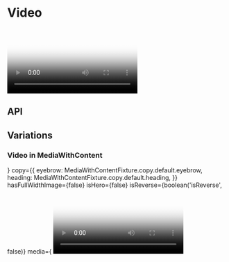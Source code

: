 
<Meta title="Components/Video" component={Video} decorators={[withKnobs]} />

# Video

<Preview>
  <Story name="Base component">
    <Video
      hasAllowAudio={boolean('hasAllowAudio', false)}
      hasAutoplay={boolean('hasAutoplay', false)}
      hasLoop={boolean('hasLoop', false)}
      hasPlayInFullScreen={boolean('hasPlayInFullScreen', false)}
      isFullWidth={boolean('isFullWidth', true)}
      large={text(
        'large',
        'https://player.vimeo.com/external/225136214.hd.mp4?s=a01cd8b47f35767394e48dc01af10510ef8ff4dd&profile_id=174',
      )}
      medium={text(
        'large',
        'https://player.vimeo.com/external/225136214.hd.mp4?s=a01cd8b47f35767394e48dc01af10510ef8ff4dd&profile_id=174',
      )}
      poster={{
        copy: {
          altText: 'How to Use Video for Tea Tree Leaf Facial Exfoliant',
        },
        large: './assets/images/MediaWithContent/video-poster.png',
        medium: './assets/images/MediaWithContent/video-poster.png',
        small: './assets/images/MediaWithContent/video-poster.png',
      }}
      small={text(
        'large',
        'https://player.vimeo.com/external/225136214.hd.mp4?s=a01cd8b47f35767394e48dc01af10510ef8ff4dd&profile_id=174',
      )}
    />
  </Story>
</Preview>

## API

<Props of={Video} />

## Variations

### Video in MediaWithContent

<Preview>
  <Story name="Plays in full screen, placed in 50/50 Component">
    <MediaWithContent
      backgroundColor="#fffeef"
      content={
        <DefinitionList items={MediaWithContentFixture.definitionList.items} />
      }
      copy={{
        eyebrow: MediaWithContentFixture.copy.default.eyebrow,
        heading: MediaWithContentFixture.copy.default.heading,
      }}
      hasFullWidthImage={false}
      isHero={false}
      isReverse={boolean('isReverse', false)}
      media={
        <Video
          hasAllowAudio={true}
          hasAutoplay={false}
          hasLoop={true}
          hasPlayInFullScreen={true}
          hasControls={true}
          isFullWidth={false}
          large={text(
            'large',
            'https://player.vimeo.com/external/225136214.hd.mp4?s=a01cd8b47f35767394e48dc01af10510ef8ff4dd&profile_id=174',
          )}
          medium={text(
            'large',
            'https://player.vimeo.com/external/225136214.hd.mp4?s=a01cd8b47f35767394e48dc01af10510ef8ff4dd&profile_id=174',
          )}
          poster={{
            copy: {
              altText: 'How to Use Video for Tea Tree Leaf Facial Exfoliant',
            },
            large: './assets/images/MediaWithContent/video-poster.png',
            medium: './assets/images/MediaWithContent/video-poster.png',
            small: './assets/images/MediaWithContent/video-poster.png',
          }}
          small={text(
            'large',
            'https://player.vimeo.com/external/225136214.hd.mp4?s=a01cd8b47f35767394e48dc01af10510ef8ff4dd&profile_id=174',
          )}
        />
      }
      theme={select('theme', ['dark', 'light'], 'dark')}
    />
  </Story>
</Preview>

